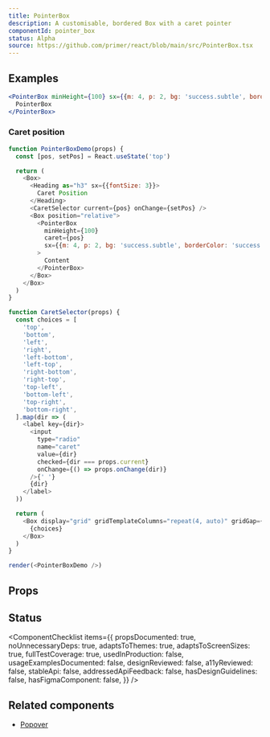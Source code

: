 ```yaml
---
title: PointerBox
description: A customisable, bordered Box with a caret pointer
componentId: pointer_box
status: Alpha
source: https://github.com/primer/react/blob/main/src/PointerBox.tsx
---
```



## Examples

```jsx live
<PointerBox minHeight={100} sx={{m: 4, p: 2, bg: 'success.subtle', borderColor: 'success.emphasis'}}>
  PointerBox
</PointerBox>
```

### Caret position

```javascript live noinline
function PointerBoxDemo(props) {
  const [pos, setPos] = React.useState('top')

  return (
    <Box>
      <Heading as="h3" sx={{fontSize: 3}}>
        Caret Position
      </Heading>
      <CaretSelector current={pos} onChange={setPos} />
      <Box position="relative">
        <PointerBox
          minHeight={100}
          caret={pos}
          sx={{m: 4, p: 2, bg: 'success.subtle', borderColor: 'success.emphasis'}}
        >
          Content
        </PointerBox>
      </Box>
    </Box>
  )
}

function CaretSelector(props) {
  const choices = [
    'top',
    'bottom',
    'left',
    'right',
    'left-bottom',
    'left-top',
    'right-bottom',
    'right-top',
    'top-left',
    'bottom-left',
    'top-right',
    'bottom-right',
  ].map(dir => (
    <label key={dir}>
      <input
        type="radio"
        name="caret"
        value={dir}
        checked={dir === props.current}
        onChange={() => props.onChange(dir)}
      />{' '}
      {dir}
    </label>
  ))

  return (
    <Box display="grid" gridTemplateColumns="repeat(4, auto)" gridGap={3} my={2}>
      {choices}
    </Box>
  )
}

render(<PointerBoxDemo />)
```

## Props

<ComponentProps data={data} />

## Status

<ComponentChecklist
  items={{
    propsDocumented: true,
    noUnnecessaryDeps: true,
    adaptsToThemes: true,
    adaptsToScreenSizes: true,
    fullTestCoverage: true,
    usedInProduction: false,
    usageExamplesDocumented: false,
    designReviewed: false,
    a11yReviewed: false,
    stableApi: false,
    addressedApiFeedback: false,
    hasDesignGuidelines: false,
    hasFigmaComponent: false,
  }}
/>

## Related components

- [Popover](/Popover)
